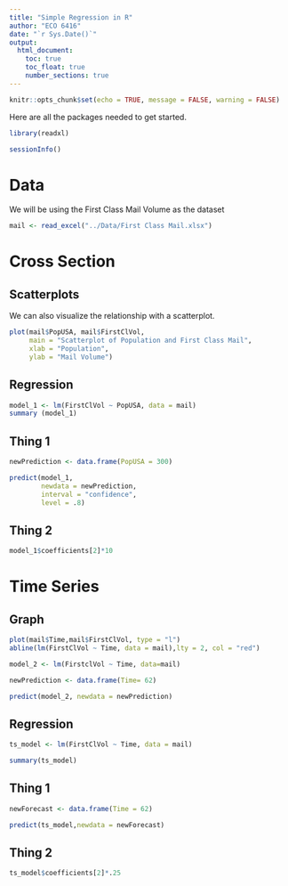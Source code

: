 ```yaml
---
title: "Simple Regression in R"
author: "ECO 6416"
date: "`r Sys.Date()`"
output: 
  html_document:
    toc: true
    toc_float: true
    number_sections: true
---
```


```r
knitr::opts_chunk$set(echo = TRUE, message = FALSE, warning = FALSE)
```

Here are all the packages needed to get started.

```r
library(readxl)

sessionInfo()
```

# Data

We will be using the First Class Mail Volume as the dataset

```r
mail <- read_excel("../Data/First Class Mail.xlsx")
```

# Cross Section

## Scatterplots

We can also visualize the relationship with a scatterplot.

```r
plot(mail$PopUSA, mail$FirstClVol,
     main = "Scatterplot of Population and First Class Mail",
     xlab = "Population",
     ylab = "Mail Volume")
```

## Regression

```r
model_1 <- lm(FirstClVol ~ PopUSA, data = mail)
summary (model_1)
```

## Thing 1 

```r

newPrediction <- data.frame(PopUSA = 300)

predict(model_1,
        newdata = newPrediction,
        interval = "confidence",
        level = .8)
```

## Thing 2

```r
model_1$coefficients[2]*10
```


# Time Series

## Graph

```r
plot(mail$Time,mail$FirstClVol, type = "l")
abline(lm(FirstClVol ~ Time, data = mail),lty = 2, col = "red")

model_2 <- lm(FirstclVol ~ Time, data=mail)

newPrediction <- data.frame(Time= 62)

predict(model_2, newdata = newPrediction)
```


## Regression

```r
ts_model <- lm(FirstClVol ~ Time, data = mail)

summary(ts_model)
```

## Thing 1

```r
newForecast <- data.frame(Time = 62)

predict(ts_model,newdata = newForecast)
```


## Thing 2

```r
ts_model$coefficients[2]*.25
```

